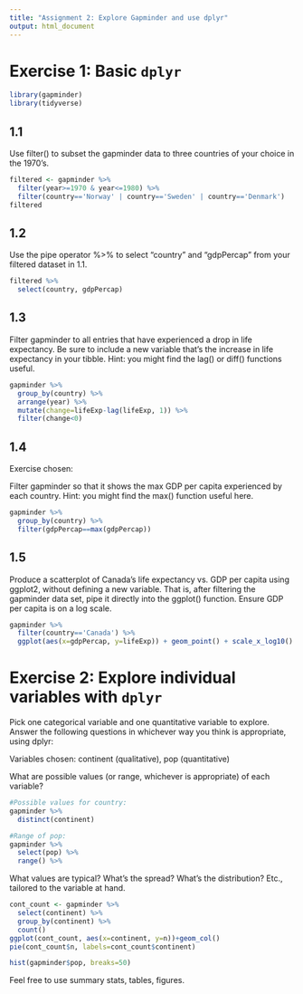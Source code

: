 ```yaml
---
title: "Assignment 2: Explore Gapminder and use dplyr"
output: html_document
---
```

# Exercise 1: Basic `dplyr`

```r
library(gapminder)
library(tidyverse)
```


## 1.1
Use filter() to subset the gapminder data to three countries of your choice in the 1970’s.
```r
filtered <- gapminder %>% 
  filter(year>=1970 & year<=1980) %>% 
  filter(country=='Norway' | country=='Sweden' | country=='Denmark')
filtered
```

## 1.2
Use the pipe operator %>% to select “country” and “gdpPercap” from your filtered dataset in 1.1.
```r
filtered %>% 
  select(country, gdpPercap)
```

## 1.3
Filter gapminder to all entries that have experienced a drop in life expectancy. Be sure to include a new variable that’s the increase in life expectancy in your tibble. Hint: you might find the lag() or diff() functions useful.

<!--
add extra column that's the difference
then select columns where the difference is negative
-->
```r
gapminder %>% 
  group_by(country) %>% 
  arrange(year) %>% 
  mutate(change=lifeExp-lag(lifeExp, 1)) %>% 
  filter(change<0)
```

## 1.4
Exercise chosen:

Filter gapminder so that it shows the max GDP per capita experienced by each country. Hint: you might find the max() function useful here.

```r
gapminder %>% 
  group_by(country) %>% 
  filter(gdpPercap==max(gdpPercap))
```

## 1.5
Produce a scatterplot of Canada’s life expectancy vs. GDP per capita using ggplot2, without defining a new variable. That is, after filtering the gapminder data set, pipe it directly into the ggplot() function. Ensure GDP per capita is on a log scale.

```r
gapminder %>% 
  filter(country=='Canada') %>% 
  ggplot(aes(x=gdpPercap, y=lifeExp)) + geom_point() + scale_x_log10()
```


# Exercise 2: Explore individual variables with `dplyr`

Pick one categorical variable and one quantitative variable to explore. Answer the following questions in whichever way you think is appropriate, using dplyr:

Variables chosen: continent (qualitative), pop (quantitative)


What are possible values (or range, whichever is appropriate) of each variable?
```r
#Possible values for country:
gapminder %>% 
  distinct(continent)

#Range of pop:
gapminder %>% 
  select(pop) %>% 
  range() %>% 
```

What values are typical? What’s the spread? What’s the distribution? Etc., tailored to the variable at hand.

```r
cont_count <- gapminder %>% 
  select(continent) %>% 
  group_by(continent) %>% 
  count()
ggplot(cont_count, aes(x=continent, y=n))+geom_col()
pie(cont_count$n, labels=cont_count$continent)

hist(gapminder$pop, breaks=50)
```

Feel free to use summary stats, tables, figures.

